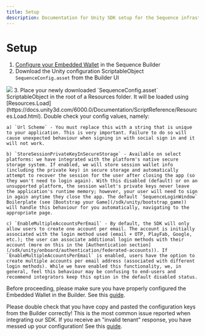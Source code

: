 ```yaml
---
title: Setup
description: Documentation for Unity SDK setup for the Sequence infrastructure stack for web3 gaming.
---
```


# Setup
1. [Configure your Embedded Wallet](/sdk/headless-wallet/quickstart) in the Sequence Builder
2. Download the Unity configuration ScriptableObject `SequenceConfig.asset` from the Builder UI
<Frame>
    <img src="/images/unity/builder_config_file.png" />
</Frame>
3. Place your newly downloaded `SequenceConfig.asset` ScriptableObject in the root of a Resources folder. It will be loaded using [Resources.Load](https://docs.unity3d.com/6000.0/Documentation/ScriptReference/Resources.Load.html). Double check your config values, namely:
    
    a) `Url Scheme` - You must replace this with a string that is unique to your application. This is very important. Failure to do so will cause unexpected behaviour when signing in with social sign in and it will not work.

    b) `StoreSessionPrivateKeyInSecureStorage` - Available on select platforms: we have integrated with the platform's native secure storage system. If enabled, we will store session wallet info (including the private key) in secure storage and automatically attempt to recover the session for the user after closing the app (so they won't need to login again). With this disabled (default) or on an unsupported platform, the session wallet's private keys never leave the application's runtime memory; however, your user will need to sign in again anytime they close the app. The default `SequenceLoginWindow` Boilerplate (see [Bootstrap your Game](/sdk/unity/bootstrap_game)) will handle this behaviour for you automatically, navigating to the appropriate page.

    c) `EnableMultipleAccountsPerEmail` - By default, the SDK will only allow users to create one account per email. The account is initially associated with the login method used (email + OTP, PlayFab, Google, etc.); the user can associate additional login methods with their account (more on this in the [Authentication section](/sdk/unity/onboard/authentication/federated-accounts)). If `EnableMultipleAccountsPerEmail` is enabled, users have the option to create multiple accounts per email address (associated with different login methods). While we have enabled this functionality, we, in general, feel this behaviour may be confusing to end-users and recommend integrators keep this option in the default disabled status.

<Warning>Before proceeding, please make sure you have properly configured the Embedded Wallet in the Builder. See this [guide](/sdk/headless-wallet/quickstart).</Warning>

<Warning>Please double check that you have copy and pasted the configuration keys from the Builder correctly! This is the most common issue reported when integrating our SDK. If you receive an "invalid tenant" response, you have messed up your configuration! See this [guide](/sdk/headless-wallet/quickstart).</Warning>